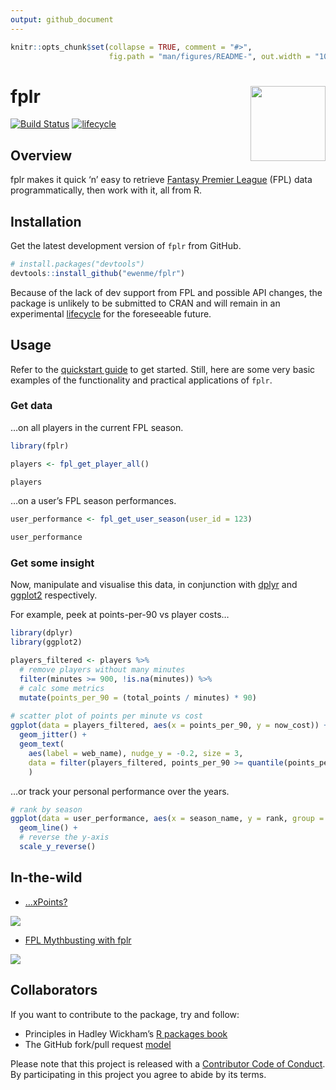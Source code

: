 ```yaml
---
output: github_document
---
```


```r
knitr::opts_chunk$set(collapse = TRUE, comment = "#>", 
                      fig.path = "man/figures/README-", out.width = "100%")
```

# fplr <img src="man/figures/logo.png" alt="" width="120" align="right" />

[![Build Status](https://travis-ci.org/ewenme/fplr.png)](https://travis-ci.org/ewenme/fplr) 
[![lifecycle](https://img.shields.io/badge/lifecycle-experimental-orange.svg)](https://www.tidyverse.org/lifecycle/#experimental)

## Overview

fplr makes it quick 'n' easy to retrieve [Fantasy Premier League](https://fantasy.premierleague.com) (FPL) data programmatically, then work with it, all from R. 

## Installation

Get the latest development version of `fplr` from GitHub.

```r
# install.packages("devtools")
devtools::install_github("ewenme/fplr")
```

Because of the lack of dev support from FPL and possible API changes, the package is unlikely to be submitted to CRAN and will remain in an experimental [lifecycle](https://www.tidyverse.org/lifecycle/) for the foreseeable future.

## Usage

Refer to the [quickstart guide](https://ewenme.github.io/fplr/articles/fplr-quickstart.html) to get started. 
Still, here are some very basic examples of the functionality and practical applications of `fplr`.

### Get data

...on all players in the current FPL season.

```r
library(fplr)

players <- fpl_get_player_all()

players
```

...on a user's FPL season performances.

```r
user_performance <- fpl_get_user_season(user_id = 123)

user_performance
```

### Get some insight

Now, manipulate and visualise this data, in conjunction with [dplyr](https://dplyr.tidyverse.org/) and [ggplot2](https://ggplot2.tidyverse.org/) respectively.

For example, peek at points-per-90 vs player costs...

```r
library(dplyr)
library(ggplot2)

players_filtered <- players %>% 
  # remove players without many minutes
  filter(minutes >= 900, !is.na(minutes)) %>% 
  # calc some metrics
  mutate(points_per_90 = (total_points / minutes) * 90)
  
# scatter plot of points per minute vs cost
ggplot(data = players_filtered, aes(x = points_per_90, y = now_cost)) +
  geom_jitter() +
  geom_text(
    aes(label = web_name), nudge_y = -0.2, size = 3,
    data = filter(players_filtered, points_per_90 >= quantile(points_per_90, 0.95) | now_cost >= quantile(now_cost, 0.95))
    )
```

...or track your personal performance over the years.

```r
# rank by season
ggplot(data = user_performance, aes(x = season_name, y = rank, group = 1)) +
  geom_line() +
  # reverse the y-axis
  scale_y_reverse()
```

## In-the-wild

- [...xPoints?](https://ewen.io/2019/03/08/xpoints/)

![](https://github.com/rbind/ewenme/raw/master/static/blog/2019-03-08-xPoints_files/figure-html/value-calc-1.png)

- [FPL Mythbusting with fplr](https://ewen.io/2017/06/25/fpl-mythbusting-with-fplr/)

![](https://github.com/rbind/ewenme/raw/master/static/blog/2017-06-25-fpl-mythbusting-with-fplr_files/figure-html/bandwagons-1.png)

## Collaborators

If you want to contribute to the package, try and follow:

- Principles in Hadley Wickham's [R packages book](https://r-pkgs.org/)
- The GitHub fork/pull request [model](https://guides.github.com/introduction/flow/)

Please note that this project is released with a [Contributor Code of Conduct](CODE_OF_CONDUCT.md). By participating in this project you agree to abide by its terms.
